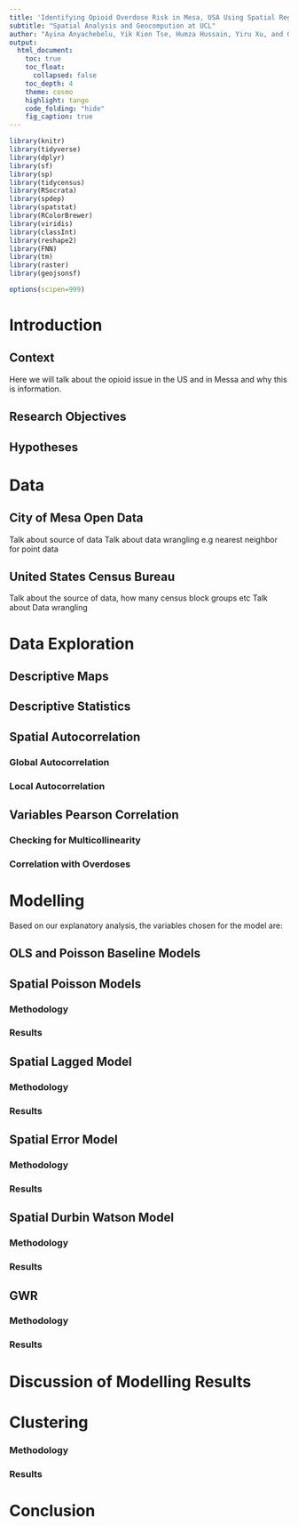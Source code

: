 ```yaml
---
title: 'Identifying Opioid Overdose Risk in Mesa, USA Using Spatial Regression and Clustering'
subtitle: "Spatial Analysis and Geocompution at UCL"
author: "Ayina Anyachebelu, Yik Kien Tse, Humza Hussain, Yiru Xu, and Girish Joijode"
output:
  html_document:
    toc: true 
    toc_float:
      collapsed: false
    toc_depth: 4
    theme: cosmo
    highlight: tango
    code_folding: "hide"
    fig_caption: true
---
```


```r
library(knitr)
library(tidyverse)
library(dplyr)
library(sf)
library(sp)
library(tidycensus)
library(RSocrata)
library(spdep)
library(spatstat)
library(RColorBrewer)
library(viridis)
library(classInt)
library(reshape2)
library(FNN)
library(tm)
library(raster)
library(geojsonsf)

options(scipen=999)
```

# **Introduction**

## Context

Here we will talk about the opioid issue in the US and in Messa and why this is information.

## Research Objectives

## Hypotheses

# **Data**

## City of Mesa Open Data

Talk about source of data
Talk about data wrangling e.g nearest neighbor for point data

## United States Census Bureau

Talk about the source of data, how many census block groups etc
Talk about Data wrangling

# **Data Exploration**

## Descriptive Maps

## Descriptive Statistics

## Spatial Autocorrelation

### Global Autocorrelation

### Local Autocorrelation

## Variables Pearson Correlation

### Checking for Multicollinearity

### Correlation with Overdoses

# **Modelling**

Based on our explanatory analysis, the variables chosen for the model are: 

## OLS and Poisson Baseline Models

## Spatial Poisson Models

### Methodology

### Results

## Spatial Lagged Model

### Methodology

### Results

## Spatial Error Model

### Methodology

### Results

## Spatial Durbin Watson Model

### Methodology

### Results

## GWR

### Methodology

### Results

# **Discussion of Modelling Results**

# **Clustering**

### Methodology

### Results

# **Conclusion**